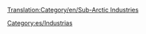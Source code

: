 [[Translation:Category/en/Sub-Arctic Industries]]

{{en/Bilingual box| Es
| Industrias existentes en el clima [[es/subártico|subártico]]
| These industries feature in the [[en/Manual/Climates]] climate.}}

[[Category:es/Industrias]]
